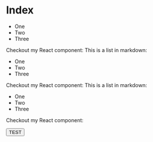 

# Index


- One
- Two
- Three

Checkout my React component:
This is a list in markdown:

- One
- Two
- Three

Checkout my React component:
This is a list in markdown:

- One
- Two
- Three

Checkout my React component:

<Button>TEST </Button>